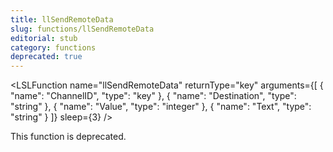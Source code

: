 ```yaml
---
title: llSendRemoteData
slug: functions/llSendRemoteData
editorial: stub
category: functions
deprecated: true
---
```


<LSLFunction
	name="llSendRemoteData"
	returnType="key"
	arguments={[
	{
		"name": "ChannelID",
		"type": "key"
	},
	{
		"name": "Destination",
		"type": "string"
	},
	{
		"name": "Value",
		"type": "integer"
	},
	{
		"name": "Text",
		"type": "string"
	}
]}
	sleep={3}
/>

This function is deprecated.
